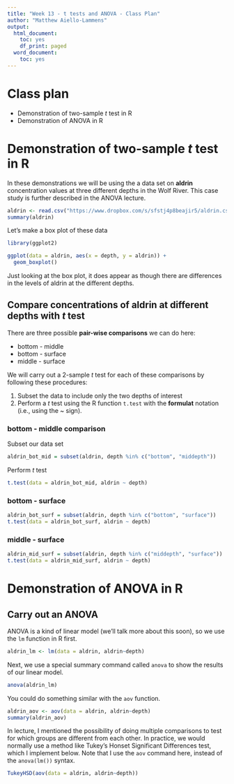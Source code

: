 ```yaml
---
title: "Week 13 - t tests and ANOVA - Class Plan"
author: "Matthew Aiello-Lammens"
output:
  html_document:
    toc: yes
    df_print: paged
  word_document:
    toc: yes
---
```


# Class plan

* Demonstration of two-sample *t* test in R
* Demonstration of ANOVA in R

# Demonstration of two-sample *t* test in R

In these demonstrations we will be using the a data set on **aldrin** concentration values at three different depths in the Wolf River.
This case study is further described in the ANOVA lecture.

```r
aldrin <- read.csv("https://www.dropbox.com/s/sfstj4p8beajir5/aldrin.csv?dl=1")
summary(aldrin)

```

Let's make a box plot of these data

```r
library(ggplot2)

ggplot(data = aldrin, aes(x = depth, y = aldrin)) +
  geom_boxplot()
```

Just looking at the box plot, it does appear as though there are differences in the levels of aldrin at the different depths.

## Compare concentrations of aldrin at different depths with *t* test

There are three possible **pair-wise comparisons** we can do here:

* bottom - middle
* bottom - surface
* middle - surface


We will carry out a 2-sample *t* test for each of these comparisons by following these procedures:

1. Subset the data to include only the two depths of interest
2. Perform a *t* test using the R function `t.test` with the **formulat** notation (i.e., using the ~ sign).

### bottom - middle comparison

Subset our data set

```r
aldrin_bot_mid = subset(aldrin, depth %in% c("bottom", "middepth"))
```

Perform *t* test

```r
t.test(data = aldrin_bot_mid, aldrin ~ depth)
```

### bottom - surface


```r
aldrin_bot_surf = subset(aldrin, depth %in% c("bottom", "surface"))
t.test(data = aldrin_bot_surf, aldrin ~ depth)
```


### middle - surface

```r
aldrin_mid_surf = subset(aldrin, depth %in% c("middepth", "surface"))
t.test(data = aldrin_mid_surf, aldrin ~ depth)
```

# Demonstration of ANOVA in R

## Carry out an ANOVA

ANOVA is a kind of linear model (we'll talk more about this soon), so we use the `lm` function in R first.

```r
aldrin_lm <- lm(data = aldrin, aldrin~depth)
```

Next, we use a special summary command called `anova` to show the results of our linear model.

```r
anova(aldrin_lm)
```

You could do something similar with the `aov` function. 

```r
aldrin_aov <- aov(data = aldrin, aldrin~depth)
summary(aldrin_aov)
```



In lecture, I mentioned the possibility of doing multiple comparisons to test for which groups are different from each other.
In practice, we would normally use a method like Tukey's Honset Significant Differences test, which I implement below. Note that I use the `aov` command here, instead of the `anova(lm())` syntax. 

```r
TukeyHSD(aov(data = aldrin, aldrin~depth))
```

